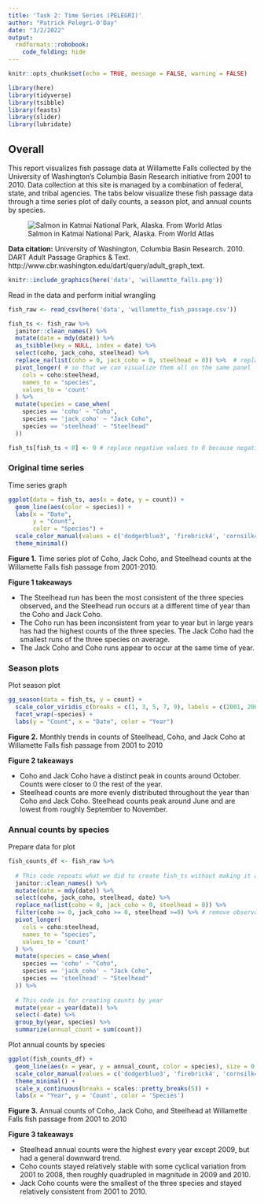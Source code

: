 ```yaml
---
title: 'Task 2: Time Series (PELEGRI)'
author: "Patrick Pelegri-O'Day"
date: "3/2/2022"
output:
  rmdformats::robobook:
    code_folding: hide
---
```


```r
knitr::opts_chunk$set(echo = TRUE, message = FALSE, warning = FALSE)

library(here)
library(tidyverse)
library(tsibble)
library(feasts)
library(slider)
library(lubridate)
```

## Overall {.tabset}

This report visualizes fish passage data at Willamette Falls collected by the University of Washington's Columbia Basin Research initiative from 2001 to 2010. Data collection at this site is managed by a combination of federal, state, and tribal agencies. The tabs below visualize these fish passage data through a time series plot of daily counts, a season plot, and annual counts by species. 

![Salmon in Katmai National Park, Alaska. From World Atlas](https://www.worldatlas.com/r/w768/upload/bf/a2/f8/shutterstock-164489237.jpg)


**Data citation:** University of Washington, Columbia Basin Research. 2010. DART Adult Passage Graphics & Text. http://www.cbr.washington.edu/dart/query/adult_graph_text.

<!-- ![Arrow indicates location of Willamette Falls. From Clemens et al. 2017: https://doi.org/10.1007/s10750-017-3096-4](data/willamette_falls.png) -->
```r
knitr::include_graphics(here('data', 'willamette_falls.png'))
```

Read in the data and perform initial wrangling
```r
fish_raw <- read_csv(here('data', 'willamette_fish_passage.csv'))

fish_ts <- fish_raw %>% 
  janitor::clean_names() %>% 
  mutate(date = mdy(date)) %>% 
  as_tsibble(key = NULL, index = date) %>%   
  select(coho, jack_coho, steelhead) %>% 
  replace_na(list(coho = 0, jack_coho = 0, steelhead = 0)) %>%  # replace NA values with 0
  pivot_longer( # so that we can visualize them all on the same panel
    cols = coho:steelhead,
    names_to = "species",
    values_to = 'count'
  ) %>% 
  mutate(species = case_when(
    species == 'coho' ~ "Coho",
    species == 'jack_coho' ~ "Jack Coho",
    species == 'steelhead' ~ "Steelhead"
  ))

fish_ts[fish_ts < 0] <- 0 # replace negative values to 0 because negative counts don't make sense and time series has an issue if there are missing values.
```


### Original time series

Time series graph
```r
ggplot(data = fish_ts, aes(x = date, y = count)) +
  geom_line(aes(color = species)) +
  labs(x = "Date",
       y = "Count",
       color = "Species") +
  scale_color_manual(values = c('dodgerblue3', 'firebrick4', 'cornsilk4')) +
  theme_minimal()
```

**Figure 1.** Time series plot of Coho, Jack Coho, and Steelhead counts at the Willamette Falls fish passage from 2001-2010.

**Figure 1 takeaways**

* The Steelhead run has been the most consistent of the three species observed, and the Steelhead run occurs at a different time of year than the Coho and Jack Coho.
* The Coho run has been inconsistent from year to year but in large years has had the highest counts of the three species. The Jack Coho had the smallest runs of the three species on average. 
* The Jack Coho and Coho runs appear to occur at the same time of year.

### Season plots

Plot season plot
```r
gg_season(data = fish_ts, y = count) +
  scale_color_viridis_c(breaks = c(1, 3, 5, 7, 9), labels = c(2001, 2003, 2005, 2007, 2009)) +
  facet_wrap(~species) +
  labs(y = "Count", x = "Date", color = "Year")
```
**Figure 2.** Monthly trends in counts of Steelhead, Coho, and Jack Coho at Willamette Falls fish passage from 2001 to 2010

**Figure 2 takeaways**

* Coho and Jack Coho have a distinct peak in counts around October. Counts were closer to 0 the rest of the year.
* Steelhead counts are more evenly distributed throughout the year than Coho and Jack Coho. Steelhead counts peak around June and are lowest from roughly September to November.

### Annual counts by species

Prepare data for plot
```r
fish_counts_df <- fish_raw %>% 
  
  # This code repeats what we did to create fish_ts without making it a ts, except observations with negative counts are removed instead of replaced with 0
  janitor::clean_names() %>% 
  mutate(date = mdy(date)) %>% 
  select(coho, jack_coho, steelhead, date) %>% 
  replace_na(list(coho = 0, jack_coho = 0, steelhead = 0)) %>%
  filter(coho >= 0, jack_coho >= 0, steelhead >=0) %>% # remove observations with negative counts
  pivot_longer( 
    cols = coho:steelhead,
    names_to = "species",
    values_to = 'count'
  ) %>% 
  mutate(species = case_when(
    species == 'coho' ~ "Coho",
    species == 'jack_coho' ~ "Jack Coho",
    species == 'steelhead' ~ "Steelhead"
  )) %>% 
  
  # This code is for creating counts by year
  mutate(year = year(date)) %>% 
  select(-date) %>% 
  group_by(year, species) %>% 
  summarize(annual_count = sum(count))
```

Plot annual counts by species
```r
ggplot(fish_counts_df) +
  geom_line(aes(x = year, y = annual_count, color = species), size = 0.7) +
  scale_color_manual(values = c('dodgerblue3', 'firebrick4', 'cornsilk4')) +
  theme_minimal() + 
  scale_x_continuous(breaks = scales::pretty_breaks(5)) +
  labs(x = "Year", y = 'Count', color = 'Species')
```

**Figure 3.** Annual counts of Coho, Jack Coho, and Steelhead at Willamette Falls fish passage from 2001 to 2010

**Figure 3 takeaways**

* Steelhead annual counts were the highest every year except 2009, but had a general downward trend.
* Coho counts stayed relatively stable with some cyclical variation from 2001 to 2008, then roughly quadrupled in magnitude in 2009 and 2010.
* Jack Coho counts were the smallest of the three species and stayed relatively consistent from 2001 to 2010.